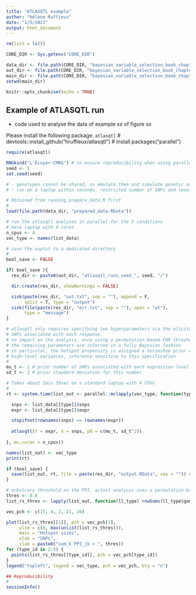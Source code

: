 ```yaml
---
title: "ATLASQTL example"
author: "Hélène Ruffieux"
date: "1/5/2021"
output: html_document
---
```


```r
rm(list = ls())

CORE_DIR <- Sys.getenv("CORE_DIR")

data_dir <- file.path(CORE_DIR, "bayesian_variable_selection_book_chapter/data/")
out_dir <- file.path(CORE_DIR, "bayesian_variable_selection_book_chapter/output/")
main_dir <- file.path(CORE_DIR, "bayesian_variable_selection_book_chapter/scripts/")
setwd(main_dir)

knitr::opts_chunk$set(echo = TRUE)
```


## Example of ATLASQTL run

- code used to analyse the data of example xx of figure xx

Please install the following package: `atlasqtl`
# devtools::install_github("hruffieux/atlasqtl")
# install.packages("parallel")


```r
require(atlasqtl)

RNGkind("L'Ecuyer-CMRG") # to ensure reproducibility when using parallel processes
seed <- 1
set.seed(seed)

# - genotypes cannot be shared, so emulate them and simulate genetic associations between genome and expression levels
# - run on a laptop within seconds, restricted number of SNPs and levels (most variable only) - using the R package echoseq. See prepare data which produces the R object file prepared_data.RData below.

# Obtained from running prepare_data.R first
#
load(file.path(data_dir, "prepared_data.RData"))

# run the atlasqtl analyses in parallel for the 5 conditions
# here laptop with 4 cores
n_cpus <- 4
vec_type <- names(list_data)

# save the ouptut to a dedicated directory
#
bool_save <- FALSE

if( bool_save ){
  res_dir <- paste0(out_dir, "atlasqtl_runs_seed_", seed, "/")

  dir.create(res_dir, showWarnings = FALSE)

  sink(paste(res_dir, "out.txt", sep = ""), append = F,
       split = T, type = "output")
  sink(file(paste(res_dir, "err.txt", sep = ""), open = "wt"),
       type = "message")
}

# atlasqtl only requires specifying two hyperparameters via the elicitation of a prior mean and sd for the number of
# SNPs associated with each response.
# no impact on the analysis, once using a permutation-based FDR threshold (null cases using the same prior specifications)
# the remaining parameters are inferred in a fully Bayesian fashion
# in particular, the hotspot propensity is assigned a horseshoe prior which circumvent ad-hoc specification of
# high-level variances, inference sensitive to this specification
#
mu_t <- 1 # prior number of SNPs associated with each expression level
sd_t <- 2 # prior standard deviation for this number

# Takes about 1min 30sec on a standard laptop with 4 CPUs
#
rt <- system.time(list_out <- parallel::mclapply(vec_type, function(type) {

  snps <- list_data[[type]]$snps
  expr <- list_data[[type]]$expr

  stopifnot(rownames(snps) == rownames(expr))
  
  atlasqtl(Y = expr, X = snps, p0 = c(mu_t, sd_t^2))
  
}, mc.cores = n_cpus))

names(list_out) <- vec_type
print(rt)

if (bool_save) {
  save(list_out, rt, file = paste(res_dir, "output.RData", sep = "")) # add collinear back?
}

# arbitrary threshold on the PPI. actual analysis uses a permutation-based FDR threshold. 
thres <- 0.8
list_rs_thres <- lapply(list_out, function(ll_type) rowSums(ll_type$gam_vb>thres))

vec_pch <- c(15, 4, 2, 21, 20)

plot(list_rs_thres[[1]], pch = vec_pch[1], 
     ylim = c(0, max(unlist(list_rs_thres))),
     main = "Hotspot sizes",
     xlab = "SNPs",
     ylab = paste0("sum_k PPI_jk > ", thres))
for (type_id in 2:5) {
  points(list_rs_thres[[type_id]], pch = vec_pch[type_id])
}
legend("topleft", legend = vec_type, pch = vec_pch, bty = "n")

## Reproducibility
#
sessionInfo()
```
